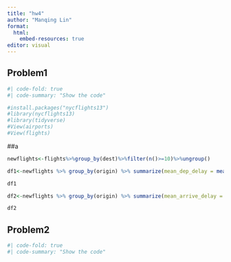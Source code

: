 ```yaml
---
title: "hw4"
author: "Manqing Lin"
format:
  html:
    embed-resources: true
editor: visual
---
```


## Problem1

```r
#| code-fold: true
#| code-summary: "Show the code"
```

```r
#install.packages("nycflights13")
#library(nycflights13)
#library(tidyverse)
#View(airports)
#View(flights)

```

##a

```r
newflights<-flights%>%group_by(dest)%>%filter(n()>=10)%>%ungroup()

df1<-newflights %>% group_by(origin) %>% summarize(mean_dep_delay = mean(dep_delay,na.rm = TRUE), median_dep_delay=median(dep_delay,na.rm = TRUE))

df1
```

```r
df2<-newflights %>% group_by(origin) %>% summarize(mean_arrive_delay = mean(arr_delay,na.rm = TRUE), median_arrive_delay=median(arr_delay,na.rm = TRUE))

df2
```

## Problem2

```r
#| code-fold: true
#| code-summary: "Show the code"
```

